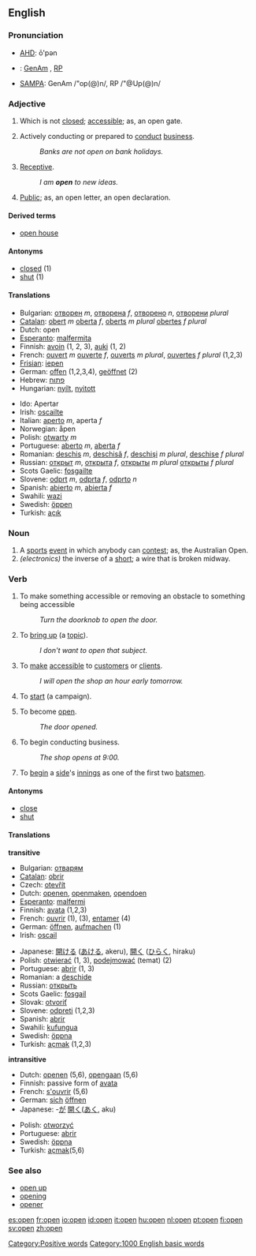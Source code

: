 ==English==

{{rank|leave|rest|2|325|open|therefore|feet|lay}}

===Pronunciation===
{{rfap|US|UK}}
*[[w:AHD|AHD]]: ō'pən
*{{IPA|}}: [[w:General American|GenAm]] {{IPAchar|/ˈop(ə)n/}}, [[w:Received Pronunciation|RP]] {{IPAchar|/ˈ&#601;&#650;p(&#601;)n/}}
*[[w:SAMPA|SAMPA]]: GenAm /"op(@)n/, RP /"@Up(@)n/

===Adjective===
{{en-ad|open}}

#{{not comparable}} Which is not [[closed]]; [[accessible]]; as, an open gate.
# Actively conducting or prepared to [[conduct]] [[business]].
#:''Banks are not open on bank holidays.''
#{{comparable}} [[receptive|Receptive]].
#:''I am '''open''' to new ideas.''
#{{not comparable}} [[public|Public]]; as, an open letter, an open declaration.

====Derived terms====
*[[open house]]

====Antonyms====
*[[closed]] (1)
*[[shut]] (1)

====Translations====
{{rfc-trans}}
{{top}}
*Bulgarian: [[отворен]] ''m'', [[отворена]] ''f'', [[отворено]] ''n'', [[отворени]] ''plural''
*[[Catalan]]: [[obert]] ''m'' [[oberta]] ''f'', [[oberts]] ''m plural'' [[obertes]] ''f plural''
*Dutch: open
*[[Esperanto]]: [[malfermita]]
*Finnish: [[avoin]] (1, 2, 3), [[auki]] (1, 2)
*French: [[ouvert]] ''m'' [[ouverte]] ''f'', [[ouverts]] ''m plural'', [[ouvertes]] ''f plural'' (1,2,3)
*[[Frisian]]: [[iepen]]
*German: [[offen]] (1,2,3,4), [[geöffnet]] (2)
*Hebrew:  [[פתוח]]
*Hungarian: [[nyílt]], [[nyitott]]
{{mid}}
*Ido: Apertar
*Irish: [[oscailte]]
*Italian: [[aperto]] ''m'', aperta ''f''
*Norwegian: åpen
*Polish: [[otwarty]] ''m''
*Portuguese: [[aberto]] ''m'', [[aberta]] ''f''
*Romanian: [[deschis]] ''m'', [[deschisă]] ''f'', [[deschişi]] ''m plural'', [[deschise]] ''f plural''
*Russian: [[открыт]] ''m'', [[открыта]] ''f'', [[открыты]] ''m plural'' [[открыты]] ''f plural''
*Scots Gaelic: [[fosgailte]]
*Slovene: [[odprt]] ''m'', [[odprta]] ''f'', [[odprto]] ''n''
*Spanish: [[abierto]] ''m'', [[abierta]] ''f''
*Swahili: [[wazi]]
*Swedish: [[öppen]]
*Turkish: [[açık]]
{{bottom}}

===Noun===
{{en-noun|open|opens}}

# A [[sports]] [[event]] in which anybody can [[contest]]; as, the Australian Open.
# ''(electronics)'' the inverse of a [[short]]; a wire that is broken midway.

===Verb===
{{en-verb|open|opens|opened|opening}}

# {{transitive}} To make something accessible or removing an obstacle to something being accessible
#:''Turn the doorknob to open the door.''
# {{transitive}} To [[bring up]] (a [[topic]]). 
#:''I don't want to open that subject.''
# {{transitive}} To [[make]] [[accessible]] to [[customer]]s or [[client]]s. 
#:''I will open the shop an hour early tomorrow.''
# {{transitive}} To [[start]] (a campaign).
# {{intransitive}} To become [[open#Adjective|open]].
#:''The door opened.'' 
# {{intransitive}}  To begin conducting business.
#:''The shop opens at 9:00.''
# {{intransitive}} {{cricket}} To [[begin]] a [[side]]'s [[innings]] as one of the first two [[batsmen]].

====Antonyms====
*[[close]]
*[[shut]]

====Translations====
{{rfc-trans}}
'''transitive'''
{{top}}
*Bulgarian: [[отварям]]
*[[Catalan]]: [[obrir]]
*Czech: [[otevřít]]
*Dutch: [[openen]], [[openmaken]], [[opendoen]]
*[[Esperanto]]: [[malfermi]]
*Finnish: [[avata]] (1,2,3)
*French: [[ouvrir]] (1), (3), [[entamer]] (4)
*German: [[öffnen]], [[aufmachen]] (1)
*Irish: [[oscail]]
{{mid}}
*Japanese: [[開ける]] ([[あける]], akeru), [[開く]] ([[ひらく]], hiraku)
*Polish: [[otwierać]] (1, 3), [[podejmować]] (temat) (2)
*Portuguese: [[abrir]] (1, 3)
*Romanian: a [[deschide]]
*Russian: [[открыть]]
*Scots Gaelic: [[fosgail]]
*Slovak: [[otvoriť]] 
*Slovene: [[odpreti]] (1,2,3)
*Spanish: [[abrir]]
*Swahili: [[kufungua]]
*Swedish: [[öppna]]
*Turkish: [[açmak]] (1,2,3)
{{bottom}}

'''intransitive'''
{{top}}
*Dutch: [[openen]] (5,6), [[opengaan]] (5,6)
*Finnish: passive form of [[avata]]
*French: [[s'ouvrir]] (5,6)
*German: [[sich]] [[öffnen]]
*Japanese: -[[が]] [[開く]]([[あく]], aku)
{{mid}}
*Polish: [[otworzyć]] 
*Portuguese: [[abrir]]
*Swedish: [[öppna]]
*Turkish: [[açmak]](5,6)
{{bottom}}

===See also===
*[[open up]]
*[[opening]]
*[[opener]]

[[Category:Positive words]]
[[Category:1000 English basic words]]

[[es:open]]
[[fr:open]]
[[io:open]]
[[id:open]]
[[it:open]]
[[hu:open]]
[[nl:open]]
[[pt:open]]
[[fi:open]]
[[sv:open]]
[[zh:open]]